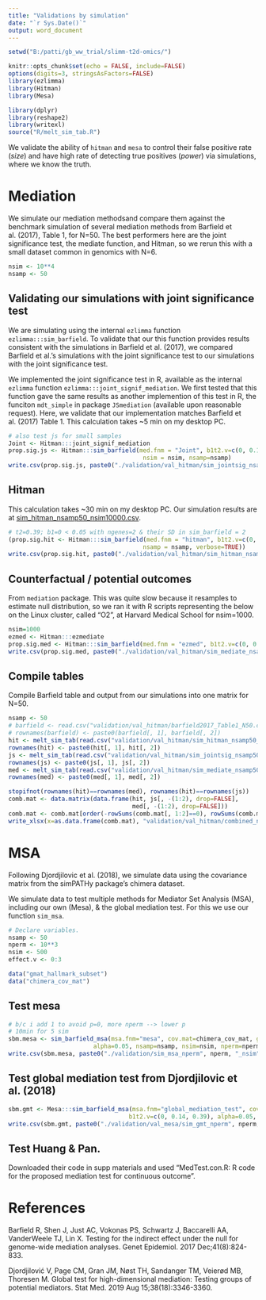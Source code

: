 ```yaml
---
title: "Validations by simulation"
date: "`r Sys.Date()`"
output: word_document
---
```


```r
setwd("B:/patti/gb_ww_trial/slimm-t2d-omics/")
```

```r
knitr::opts_chunk$set(echo = FALSE, include=FALSE)
options(digits=3, stringsAsFactors=FALSE)
library(ezlimma)
library(Hitman)
library(Mesa)

library(dplyr)
library(reshape2)
library(writexl)
source("R/melt_sim_tab.R")
```

We validate the ability of `hitman` and `mesa` to control their false positive rate (*size*) and have high rate of detecting true positives (*power*) via simulations, where we know the truth.


# Mediation


We simulate our mediation methodsand compare them against the benchmark simulation of several mediation methods from Barfield et al. (2017), Table 1, for N=50. The best performers here are the joint significance test, the mediate function, and Hitman, so we rerun this with a small dataset common in genomics with N=6. 

```r
nsim <- 10**4
nsamp <- 50
```

## Validating our simulations with joint significance test

We are simulating using the internal `ezlimma` function `ezlimma:::sim_barfield`. To validate that our this function provides results consistent with the simulations in Barfield et al. (2017), we compared Barfield et al.'s simulations with the joint significance test to our simulations with the joint significance test.   

We implemented the joint significance test in R, available as the internal `ezlimma` function `ezlimma:::joint_signif_mediation`. We first tested that this function gave the same results as another implemention of this test in R, the funciton `mdt_simple` in package `JSmediation` (available upon reasonable request). Here, we validate that our implementation matches Barfield et al. (2017) Table 1. This calculation takes ~5 min on my desktop PC. 

```r
# also test js for small samples
Joint <- Hitman:::joint_signif_mediation
prop.sig.js <- Hitman:::sim_barfield(med.fnm = "Joint", b1t2.v=c(0, 0.14, 0.39), 
                                      nsim = nsim, nsamp=nsamp)
write.csv(prop.sig.js, paste0("./validation/val_hitman/sim_jointsig_nsamp", nsamp, "_nsim", nsim, ".csv"), na="")
```

## Hitman

This calculation takes ~30 min on my desktop PC. Our simulation results are at [sim_hitman_nsamp50_nsim10000.csv](./validation/sim_hitman_nsamp50_nsim10000.csv).

```r
# t2=0.39; b1=0 < 0.05 with ngenes=2 & their SD in sim_barfield = 2
(prop.sig.hit <- Hitman:::sim_barfield(med.fnm = "hitman", b1t2.v=c(0, 0.14, 0.39), nsim = nsim, ngene=99, 
                                      nsamp = nsamp, verbose=TRUE))
write.csv(prop.sig.hit, paste0("./validation/val_hitman/sim_hitman_nsamp", nsamp, "_nsim", nsim, ".csv"), na="")
```

## Counterfactual / potential outcomes

From `mediation` package. This was quite slow because it resamples to estimate null distribution, so we ran it with 
R scripts representing the below on the Linux cluster, called "O2", at Harvard Medical School for nsim=1000.

```r
nsim=1000
ezmed <- Hitman:::ezmediate
prop.sig.med <- Hitman:::sim_barfield(med.fnm = "ezmed", b1t2.v=c(0, 0.14, 0.39), nsim = nsim, sims=nsim)
write.csv(prop.sig.med, paste0("./validation/val_hitman/sim_mediate_nsamp50_nsim", nsim, "_nperm", nsim, ".csv"), na="")
```

## Compile tables

Compile Barfield table and output from our simulations into one matrix for N=50.

```r
nsamp <- 50
# barfield <- read.csv("validation/val_hitman/barfield2017_Table1_N50.csv")
# rownames(barfield) <- paste0(barfield[, 1], barfield[, 2])
hit <- melt_sim_tab(read.csv("validation/val_hitman/sim_hitman_nsamp50_nsim10000.csv"), nm="Hitman")
rownames(hit) <- paste0(hit[, 1], hit[, 2])
js <- melt_sim_tab(read.csv("validation/val_hitman/sim_jointsig_nsamp50_nsim10000.csv"), nm="joint")
rownames(js) <- paste0(js[, 1], js[, 2])
med <- melt_sim_tab(read.csv("validation/val_hitman/sim_mediate_nsamp50_nsim1000_nperm1000.csv"), nm="mediate")
rownames(med) <- paste0(med[, 1], med[, 2])

stopifnot(rownames(hit)==rownames(med), rownames(hit)==rownames(js))
comb.mat <- data.matrix(data.frame(hit, js[, -(1:2), drop=FALSE], 
                                   med[, -(1:2), drop=FALSE]))
comb.mat <- comb.mat[order(-rowSums(comb.mat[, 1:2]==0), rowSums(comb.mat[, 1:2])), ]
write_xlsx(x=as.data.frame(comb.mat), "validation/val_hitman/combined_n50_sim_tab.xlsx")
```


# MSA


Following Djordjilovic et al. (2018), we simulate data using the covariance matrix from the simPATHy package's chimera dataset.

We simulate data to test multiple methods for Mediator Set Analysis (MSA), including our own (Mesa), & the global mediation test. For this we use our function `sim_msa`.

```r
# Declare variables.
nsamp <- 50
nperm <- 10**3
nsim <- 500
effect.v <- 0:3

data("gmat_hallmark_subset")
data("chimera_cov_mat")
```

## Test mesa

```r
# b/c i add 1 to avoid p=0, more nperm --> lower p
# 10min for 5 sim
sbm.mesa <- sim_barfield_msa(msa.fnm="mesa", cov.mat=chimera_cov_mat, gmat=gmat_hallmark_subset, b1t2.v=c(0, 0.14, 0.39),
                        alpha=0.05, nsamp=nsamp, nsim=nsim, nperm=nperm, verbose=FALSE)
write.csv(sbm.mesa, paste0("./validation/sim_msa_nperm", nperm, "_nsim", nsim, ".csv"), na="")
```

## Test global mediation test from Djordjilovic et al. (2018)

```r
sbm.gmt <- Mesa:::sim_barfield_msa(msa.fnm="global_mediation_test", cov.mat=chimera_cov_mat, gmat=gmat_hallmark_subset, 
                                  b1t2.v=c(0, 0.14, 0.39), alpha=0.05, nsamp=nsamp, nsim=nsim, verbose=FALSE)
write.csv(sbm.gmt, paste0("./validation/val_mesa/sim_gmt_nperm", nperm, "_nsim", nsim, "_nsamp", nsamp, ".csv"), na="")
```

## Test Huang & Pan. 

Downloaded their code in supp materials and used "MedTest.con.R: R code for the proposed mediation test for continuous outcome".


# References
Barfield R, Shen J, Just AC, Vokonas PS, Schwartz J, Baccarelli AA, VanderWeele TJ, Lin X. Testing for the indirect effect under the null for genome-wide mediation analyses. Genet Epidemiol. 2017 Dec;41(8):824-833.

Djordjilović V, Page CM, Gran JM, Nøst TH, Sandanger TM, Veierød MB, Thoresen M. Global test for high-dimensional mediation: Testing groups of potential mediators. Stat Med. 2019 Aug 15;38(18):3346-3360.